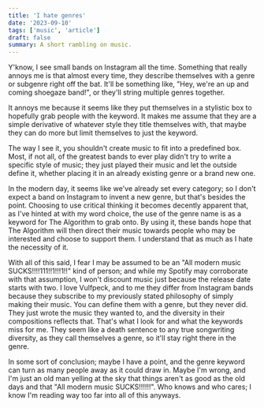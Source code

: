 ```yaml
---
title: 'I hate genres'
date: '2023-09-10'
tags: ['music', 'article']
draft: false
summary: A short rambling on music.
---
```


Y'know, I see small bands on Instagram all the time. Something that really annoys me is that almost every time, they describe themselves with a genre or subgenre right off the bat. It'll be something like, "Hey, we're an up and coming shoegaze band!", or they'll string multiple genres together.

It annoys me because it seems like they put themselves in a stylistic box to hopefully grab people with the keyword. It makes me assume that they are a simple derivative of whatever style they title themselves with, that maybe they can do more but limit themselves to just the keyword.

The way I see it, you shouldn't create music to fit into a predefined box. Most, if not all, of the greatest bands to ever play didn't try to write a specific style of music; they just played their music and let the outside define it, whether placing it in an already existing genre or a brand new one.

In the modern day, it seems like we've already set every category; so I don't expect a band on Instagram to invent a new genre, but that's besides the point. Choosing to use critical thinking it becomes decently apparent that, as I've hinted at with my word choice, the use of the genre name is as a keyword for The Algorithm to grab onto. By using it, these bands hope that The Algorithm will then direct their music towards people who may be interested and choose to support them. I understand that as much as I hate the necessity of it.

With all of this said, I fear I may be assumed to be an "All modern music SUCKS!!!!111!!1!!!1!!" kind of person; and while my Spotify may corroborate with that assumption, I won't discount music just because the release date starts with two. I love Vulfpeck, and to me they differ from Instagram bands because they subscribe to my previously stated philosophy of simply making their music. You can define them with a genre, but they never did. They just wrote the music they wanted to, and the diversity in their compositions reflects that. That's what I look for and what the keywords miss for me. They seem like a death sentence to any true songwriting diversity, as they call themselves a genre, so it'll stay right there in the genre.

In some sort of conclusion; maybe I have a point, and the genre keyword can turn as many people away as it could draw in. Maybe I'm wrong, and I'm just an old man yelling at the sky that things aren't as good as the old days and that "All modern music SUCKS!!!!!!". Who knows and who cares; I know I'm reading way too far into all of this anyways.
